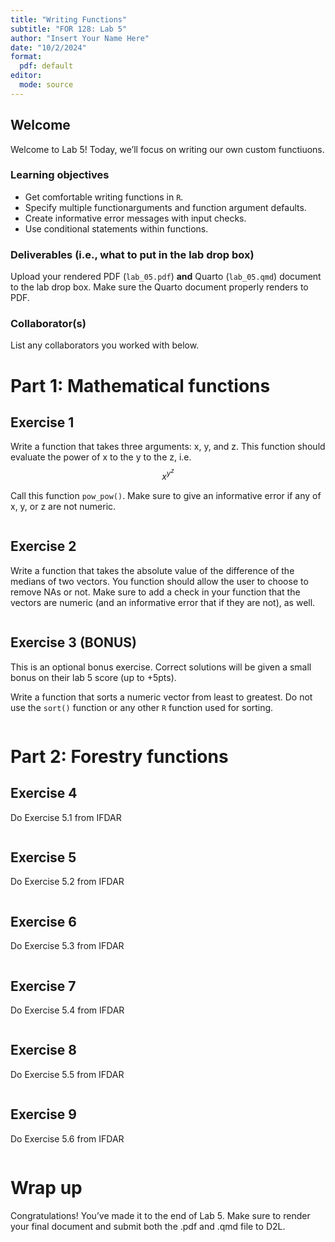 ```yaml
---
title: "Writing Functions"
subtitle: "FOR 128: Lab 5"
author: "Insert Your Name Here"
date: "10/2/2024"
format:
  pdf: default
editor: 
  mode: source
---
```


## Welcome

Welcome to Lab 5! Today, we'll focus on writing our own custom functiuons. 

### Learning objectives

-   Get comfortable writing functions in `R`.
-   Specify multiple functionarguments and function argument defaults.
-   Create informative error messages with input checks. 
-   Use conditional statements within functions. 

### Deliverables (i.e., what to put in the lab drop box)

Upload your rendered PDF (`lab_05.pdf`) **and** Quarto (`lab_05.qmd`) document to the lab drop box. Make sure the Quarto document properly renders to PDF.

### Collaborator(s)

List any collaborators you worked with below. 


# Part 1: Mathematical functions

## Exercise 1

Write a function that takes three arguments: x, y, and z. This function should evaluate the power of x to the y to the z, i.e.
$$
x^{y^z}
$$

Call this function `pow_pow()`. Make sure to give an informative error if any of x, y, or z are not numeric. 


```r

```



## Exercise 2

Write a function that takes the absolute value of the difference of the medians of two vectors. You function should allow the user to choose to remove NAs or not. Make sure to add a check in your function that the vectors are numeric (and an informative error that if they are not), as well. 

```r

```

## Exercise 3 (BONUS)

This is an optional bonus exercise. Correct solutions will be given a small bonus on their lab 5 score (up to +5pts).

Write a function that sorts a numeric vector from least to greatest. Do not use the `sort()` function or any other `R` function used for sorting.  

```r

```


# Part 2: Forestry functions

## Exercise 4

Do Exercise 5.1 from IFDAR

```r

```


## Exercise 5

Do Exercise 5.2 from IFDAR

```r

```


## Exercise 6

Do Exercise 5.3 from IFDAR

```r

```


## Exercise 7

Do Exercise 5.4 from IFDAR

```r

```


## Exercise 8

Do Exercise 5.5 from IFDAR

```r

```


## Exercise 9

Do Exercise 5.6 from IFDAR

```r

```


# Wrap up

Congratulations! You've made it to the end of Lab 5. Make sure to render your final document and submit both the .pdf and .qmd file to D2L.
